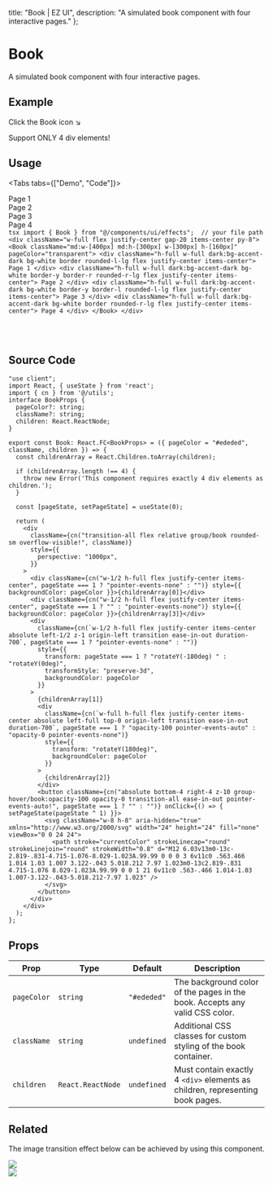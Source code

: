
  title: "Book | EZ UI",
  description: "A simulated book component with four interactive pages."
};

# Book
A simulated book component with four interactive pages.


## Example

<ExampleBox>
  <Book className="md:w-[600px] md:h-[400px] w-[320px] h-[200px]" pageColor="transparent">
    <div className="h-full w-full dark:bg-accent-dark bg-white border rounded-l-lg flex justify-center items-center">
      <p className="w-4/5 text-sm text-center">Click the Book icon ↘</p>
    </div>
    <div className="h-full w-full dark:bg-accent-dark bg-white border-y border-r rounded-r-lg flex justify-center items-center">
      <Glow className="rounded-lg">
        <div className="w-20 h-20 bg-transparent rounded-lg" />
      </Glow>
    </div>
    <div className="h-full w-full dark:bg-accent-dark bg-white border-y border-l rounded-l-lg flex justify-center items-center">
      <Float intensityY={5}>
        <Glow className="rounded-full" color={["#fb923c", "#22d3ee", "#a78bfa", "#f472b6"]}>
          <div className="w-20 h-20 bg-transparent rounded-full " />
        </Glow>
      </Float>
    </div>
    <div className="h-full w-full dark:bg-accent-dark bg-white border rounded-r-lg flex justify-center items-center">
      <p className="w-4/5 text-sm text-center">Support ONLY 4 div elements!</p>
    </div>
  </Book>
</ExampleBox>

## Usage

<Tabs tabs={["Demo", "Code"]}>
  <Tab title="Demo">
    <div className="w-full flex justify-center gap-20 items-center py-8">
      <Book className="md:w-[400px] md:h-[300px] w-[300px] h-[160px]" pageColor="transparent">
        <div className="h-full w-full dark:bg-accent-dark bg-white border rounded-l-lg flex justify-center items-center">
          Page 1
        </div>
        <div className="h-full w-full dark:bg-accent-dark bg-white border-y border-r rounded-r-lg flex justify-center items-center">
          Page 2
        </div>
        <div className="h-full w-full dark:bg-accent-dark bg-white border-y border-l rounded-l-lg flex justify-center items-center">
          Page 3
        </div>
        <div className="h-full w-full dark:bg-accent-dark bg-white border rounded-r-lg flex justify-center items-center">
          Page 4
        </div>
      </Book>
    </div>
  </Tab>
  <Tab title="Code">
    ```tsx
    import { Book } from "@/components/ui/effects";  // your file path
    <div className="w-full flex justify-center gap-20 items-center py-8">
      <Book className="md:w-[400px] md:h-[300px] w-[300px] h-[160px]" pageColor="transparent">
        <div className="h-full w-full dark:bg-accent-dark bg-white border rounded-l-lg flex justify-center items-center">
          Page 1
        </div>
        <div className="h-full w-full dark:bg-accent-dark bg-white border-y border-r rounded-r-lg flex justify-center items-center">
          Page 2
        </div>
        <div className="h-full w-full dark:bg-accent-dark bg-white border-y border-l rounded-l-lg flex justify-center items-center">
          Page 3
        </div>
        <div className="h-full w-full dark:bg-accent-dark bg-white border rounded-r-lg flex justify-center items-center">
          Page 4
        </div>
      </Book>
    </div>
    ```
  </Tab>
</Tabs>

<br />

<BlogTip text="This component currently support only 4 pages/divs. You can style the width and height of the book container using Tailwind CSS. Each page will occupy half the width of the book container."/>
<br />
<BlogTip text="Even though you can style the page color by changing the pageColor prop, you can still style the color of each page by letting it to occupy the full width and height of the page."/>

## Source Code

```tsx
"use client";
import React, { useState } from 'react';
import { cn } from '@/utils';
interface BookProps {
  pageColor?: string;
  className?: string;
  children: React.ReactNode;
}

export const Book: React.FC<BookProps> = ({ pageColor = "#ededed", className, children }) => {
  const childrenArray = React.Children.toArray(children);

  if (childrenArray.length !== 4) {
    throw new Error('This component requires exactly 4 div elements as children.');
  }

  const [pageState, setPageState] = useState(0);

  return (
    <div
      className={cn("transition-all flex relative group/book rounded-sm overflow-visible!", className)}
      style={{
        perspective: "1000px",
      }}
    >
      <div className={cn("w-1/2 h-full flex justify-center items-center", pageState === 1 ? "pointer-events-none" : "")} style={{ backgroundColor: pageColor }}>{childrenArray[0]}</div>
      <div className={cn("w-1/2 h-full flex justify-center items-center", pageState === 1 ? "" : "pointer-events-none")} style={{ backgroundColor: pageColor }}>{childrenArray[3]}</div>
      <div
        className={cn(`w-1/2 h-full flex justify-center items-center absolute left-1/2 z-1 origin-left transition ease-in-out duration-700`, pageState === 1 ? "pointer-events-none" : "")}
        style={{
          transform: pageState === 1 ? "rotateY(-180deg) " : "rotateY(0deg)",
          transformStyle: "preserve-3d",
          backgroundColor: pageColor
        }}
      >
        {childrenArray[1]}
        <div
          className={cn(`w-full h-full flex justify-center items-center absolute left-full top-0 origin-left transition ease-in-out duration-700`, pageState === 1 ? "opacity-100 pointer-events-auto" : "opacity-0 pointer-events-none")}
          style={{
            transform: "rotateY(180deg)",
            backgroundColor: pageColor
          }}
        >
          {childrenArray[2]}
        </div>
        <button className={cn("absolute bottom-4 right-4 z-10 group-hover/book:opacity-100 opacity-0 transition-all ease-in-out pointer-events-auto!", pageState === 1 ? "" : "")} onClick={() => { setPageState(pageState ^ 1) }}>
          <svg className="w-8 h-8" aria-hidden="true" xmlns="http://www.w3.org/2000/svg" width="24" height="24" fill="none" viewBox="0 0 24 24">
            <path stroke="currentColor" strokeLinecap="round" strokeLinejoin="round" strokeWidth="0.8" d="M12 6.03v13m0-13c-2.819-.831-4.715-1.076-8.029-1.023A.99.99 0 0 0 3 6v11c0 .563.466 1.014 1.03 1.007 3.122-.043 5.018.212 7.97 1.023m0-13c2.819-.831 4.715-1.076 8.029-1.023A.99.99 0 0 1 21 6v11c0 .563-.466 1.014-1.03 1.007-3.122-.043-5.018.212-7.97 1.023" />
          </svg>
        </button>
      </div>
    </div>
  );
};

```


## Props

| Prop  | Type            | Default   | Description                                                                 |
|-----------------|---------------------|---------------|---------------------------------------------------------------------------------|
| `pageColor`     | `string`           | `"#ededed"`   | The background color of the pages in the book. Accepts any valid CSS color.    |
| `className`     | `string`           | `undefined`   | Additional CSS classes for custom styling of the book container.               |
| `children`      | `React.ReactNode`  | `undefined`   | Must contain exactly 4 `<div>` elements as children, representing book pages.  |

## Related
The image transition effect below can be achieved by using this component.
<br />
<div className="w-full flex justify-center">
  <Book className="md:w-[400px] md:h-[270px] w-[320px] h-[200px]" pageColor="transparent">
    <div className="h-full w-full bg-transparent" />
    <div className="h-full w-full flex justify-center items-center cursor-pointer">
      <Image src="/images/project/3d-book-gallery/img4.jpg" width={900} height={1800} className="w-full h-fit rounded-md"/>
    </div>
    <div className="h-full w-full flex justify-center items-center cursor-pointer">
      <Image src="/images/project/3d-book-gallery/img3.jpg" width={900} height={1800} className="w-full h-fit rounded-md"/>
    </div>
    <div className="h-full w-full bg-transparent" />
  </Book>
</div>

